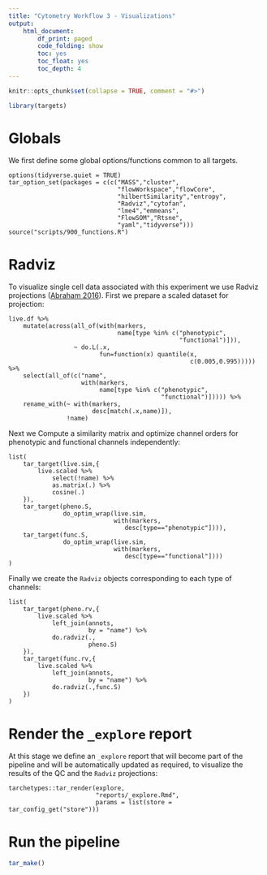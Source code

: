 ```yaml
---
title: "Cytometry Workflow 3 - Visualizations"
output: 
    html_document:
        df_print: paged
        code_folding: show
        toc: yes
        toc_float: yes
        toc_depth: 4
---
```


```r
knitr::opts_chunk$set(collapse = TRUE, comment = "#>")
```

```r
library(targets)
```

# Globals

We first define some global options/functions common to all targets.

```targets
options(tidyverse.quiet = TRUE)
tar_option_set(packages = c(c("MASS","cluster",
                              "flowWorkspace","flowCore",
                              "hilbertSimilarity","entropy",
                              "Radviz","cytofan",
                              "lme4","emmeans",
                              "FlowSOM","Rtsne",
                              "yaml","tidyverse")))
source("scripts/900_functions.R")
```

# Radviz

To visualize single cell data associated with this experiment we use Radviz projections ([Abraham 2016](https://doi.org/10.1002/cyto.b.21499)). First we prepare a scaled dataset for projection:

```targets
live.df %>%
    mutate(across(all_of(with(markers,
                              name[type %in% c("phenotypic",
                                               "functional")])),
                  ~ do.L(.x,
                         fun=function(x) quantile(x,
                                                  c(0.005,0.995))))) %>% 
    select(all_of(c("name",
                    with(markers,
                         name[type %in% c("phenotypic",
                                          "functional")])))) %>% 
    rename_with(~ with(markers,
                       desc[match(.x,name)]),
                !name)
```

Next we Compute a similarity matrix and optimize channel orders for phenotypic and functional channels independently:

```targets
list(
    tar_target(live.sim,{
        live.scaled %>% 
            select(!name) %>% 
            as.matrix(.) %>% 
            cosine(.)
    }),
    tar_target(pheno.S,
               do_optim_wrap(live.sim,
                             with(markers,
                                desc[type=="phenotypic"]))),
    tar_target(func.S,
               do_optim_wrap(live.sim,
                             with(markers,
                                desc[type=="functional"])))
)
```

Finally we create the `Radviz` objects corresponding to each type of channels:

```targets
list(
    tar_target(pheno.rv,{
        live.scaled %>% 
            left_join(annots,
                      by = "name") %>% 
            do.radviz(.,
                      pheno.S)
    }),
    tar_target(func.rv,{
        live.scaled %>% 
            left_join(annots,
                      by = "name") %>% 
            do.radviz(.,func.S)
    })
)
```

# Render the `_explore` report

At this stage we define an `_explore` report that will become part of the pipeline and will be automatically updated as required, to visualize the results of the QC and the `Radviz` projections:

```targets
tarchetypes::tar_render(explore,
                        "reports/_explore.Rmd",
                        params = list(store = tar_config_get("store")))
```

# Run the pipeline

```r
tar_make()
```
